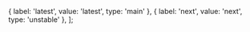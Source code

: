   { label: 'latest', value: 'latest', type: 'main' },
  { label: 'next', value: 'next', type: 'unstable' },
];
